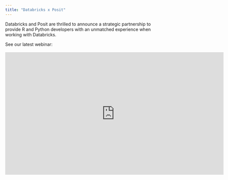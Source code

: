 ```yaml
---
title: "Databricks x Posit"
---
```


Databricks and Posit are thrilled to announce a strategic partnership to provide R and Python developers with an unmatched experience when working with Databricks.

See our latest webinar:
<br><br>
<center><iframe width="700" height="393" src="https://www.youtube.com/embed/iShpyDxzMeE?si=W6dzrj2zqpK3A39_" title="YouTube video player" frameborder="0" allow="accelerometer; autoplay; clipboard-write; encrypted-media; gyroscope; picture-in-picture; web-share" allowfullscreen></iframe></center>